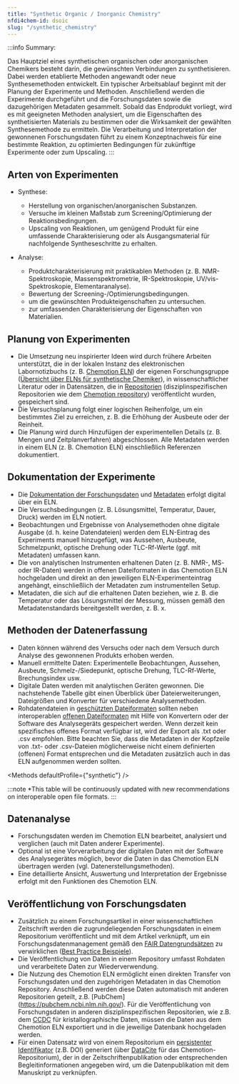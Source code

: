 ```yaml
---
title: "Synthetic Organic / Inorganic Chemistry"
nfdi4chem-id: dsoic
slug: "/synthetic_chemistry"
---
```



<LbeChip title="inorganic chemistry" /><LbeChip title="organic chemistry" />

:::info Summary:
 
Das Hauptziel eines synthetischen organischen oder anorganischen Chemikers besteht darin, die gewünschten Verbindungen zu synthetisieren. Dabei werden etablierte Methoden angewandt oder neue Synthesemethoden entwickelt. Ein typischer Arbeitsablauf beginnt mit der Planung der Experimente und Methoden. Anschließend werden die Experimente durchgeführt und die Forschungsdaten sowie die dazugehörigen Metadaten gesammelt. Sobald das Endprodukt vorliegt, wird es mit geeigneten Methoden analysiert, um die Eigenschaften des synthetisierten Materials zu bestimmen oder die Wirksamkeit der gewählten Synthesemethode zu ermitteln. Die Verarbeitung und Interpretation der gewonnenen Forschungsdaten führt zu einem Konzeptnachweis für eine bestimmte Reaktion, zu optimierten Bedingungen für zukünftige Experimente oder zum Upscaling.
::: 

## Arten von Experimenten

- Synthese: 
    - Herstellung von organischen/anorganischen Substanzen.
    - Versuche im kleinen Maßstab zum Screening/Optimierung der Reaktionsbedingungen.
    - Upscaling von Reaktionen, um genügend Produkt für eine umfassende Charakterisierung oder als Ausgangsmaterial für nachfolgende Syntheseschritte zu erhalten.


- Analyse:
    - Produktcharakterisierung mit praktikablen Methoden (z. B. NMR-Spektroskopie, Massenspektrometrie, IR-Spektroskopie, UV/vis-Spektroskopie, Elementaranalyse).
    - Bewertung der Screening-/Optimierungsbedingungen.
    - um die gewünschten Produkteigenschaften zu untersuchen. 
    - zur umfassenden Charakterisierung der Eigenschaften von Materialien.

## Planung von Experimenten

- Die Umsetzung neu inspirierter Ideen wird durch frühere Arbeiten unterstützt, die in der lokalen Instanz des elektronischen Labornotizbuchs (z. B. [Chemotion ELN](https://www.chemotion.net/chemotionsaurus/index.html)) der eigenen Forschungsgruppe ([Übersicht über ELNs für synthetische Chemiker](/docs/eln)), in wissenschaftlicher Literatur oder in Datensätzen, die in [Repositorien](/docs/repositories) (disziplinspezifischen Repositorien wie dem [Chemotion repository](https://www.chemotion-repository.net/welcome)) veröffentlicht wurden, gespeichert sind.
- Die Versuchsplanung folgt einer logischen Reihenfolge, um ein bestimmtes Ziel zu erreichen, z. B. die Erhöhung der Ausbeute oder der Reinheit.
- Die Planung wird durch Hinzufügen der experimentellen Details (z. B. Mengen und Zeitplanverfahren) abgeschlossen. Alle Metadaten werden in einem ELN (z. B. Chemotion ELN) einschließlich Referenzen dokumentiert.

## Dokumentation der Experimente

- Die [Dokumentation der Forschungsdaten](/docs/data_documentation) und [Metadaten](/docs/metadata) erfolgt digital über ein ELN.
- Die Versuchsbedingungen (z. B. Lösungsmittel, Temperatur, Dauer, Druck) werden im ELN notiert.
- Beobachtungen und Ergebnisse von Analysemethoden ohne digitale Ausgabe (d. h. keine Datendateien) werden dem ELN-Eintrag des Experiments manuell hinzugefügt, was Aussehen, Ausbeute, Schmelzpunkt, optische Drehung oder TLC-Rf-Werte (ggf. mit Metadaten) umfassen kann.
- Die von analytischen Instrumenten erhaltenen Daten (z. B. NMR-, MS- oder IR-Daten) werden in offenen Dateiformaten in das Chemotion ELN hochgeladen und direkt an den jeweiligen ELN-Experimenteintrag angehängt, einschließlich der Metadaten zum instrumentellen Setup.
- Metadaten, die sich auf die erhaltenen Daten beziehen, wie z. B. die Temperatur oder das Lösungsmittel der Messung, müssen gemäß den Metadatenstandards bereitgestellt werden, z. B. x.
 
## Methoden der Datenerfassung

- Daten können während des Versuchs oder nach dem Versuch durch Analyse des gewonnenen Produkts erhoben werden.
- Manuell ermittelte Daten: Experimentelle Beobachtungen, Aussehen, Ausbeute, Schmelz-/Siedepunkt, optische Drehung, TLC-Rf-Werte, Brechungsindex usw.
- Digitale Daten werden mit analytischen Geräten gewonnen. Die nachstehende Tabelle gibt einen Überblick über Dateierweiterungen, Dateigrößen und Konverter für verschiedene Analysemethoden.
- Rohdatendateien in [geschützten Dateiformaten](/docs/format_standards) sollten neben interoperablen [offenen Dateiformaten](/docs/format_standards) mit Hilfe von Konvertern oder der Software des Analysegeräts gespeichert werden. Wenn derzeit kein spezifisches offenes Format verfügbar ist, wird der Export als .txt oder .csv empfohlen. Bitte beachten Sie, dass die Metadaten in der Kopfzeile von .txt- oder .csv-Dateien möglicherweise nicht einem definierten (offenen) Format entsprechen und die Metadaten zusätzlich auch in das ELN aufgenommen werden sollten. 

<Methods defaultProfile={"synthetic"} />

:::note *This table will be continuously updated with new recommendations on interoperable open file formats.
:::

## Datenanalyse

- Forschungsdaten werden im Chemotion ELN bearbeitet, analysiert und verglichen (auch mit Daten anderer Experimente).
- Optional ist eine Vorverarbeitung der digitalen Daten mit der Software des Analysegerätes möglich, bevor die Daten in das Chemotion ELN übertragen werden (vgl. Datenerstellungsmethoden).
- Eine detaillierte Ansicht, Auswertung und Interpretation der Ergebnisse erfolgt mit den Funktionen des Chemotion ELN. 

## Veröffentlichung von Forschungsdaten

- Zusätzlich zu einem Forschungsartikel in einer wissenschaftlichen Zeitschrift werden die zugrundeliegenden Forschungsdaten in einem Repositorium veröffentlicht und mit dem Artikel verknüpft, um ein Forschungsdatenmanagement gemäß den [FAIR Datengrundsätzen](/docs/fair) zu verwirklichen ([Best Practice Beispiele](/docs/best_practice)).
- Die Veröffentlichung von Daten in einem Repository umfasst Rohdaten und verarbeitete Daten zur Wiederverwendung.
- Die Nutzung des Chemotion ELN ermöglicht einen direkten Transfer von Forschungsdaten und den zugehörigen Metadaten in das Chemotion Repository. Anschließend werden diese Daten automatisch mit anderen Repositorien geteilt, z.B. [PubChem] (https://pubchem.ncbi.nlm.nih.gov/). Für die Veröffentlichung von Forschungsdaten in anderen disziplinspezifischen Repositorien, wie z.B. dem [CCDC](https://www.ccdc.cam.ac.uk/) für kristallographische Daten, müssen die Daten aus dem Chemotion ELN exportiert und in die jeweilige Datenbank hochgeladen werden.
- Für einen Datensatz wird von einem Repositorium ein [persistenter Identifikator](/docs/pid) (z.B. DOI) generiert (über [DataCite](https://datacite.org/) für das Chemotion-Repositorium), der in der Zeitschriftenpublikation oder entsprechenden Begleitinformationen angegeben wird, um die Datenpublikation mit dem Manuskript zu verknüpfen. 

